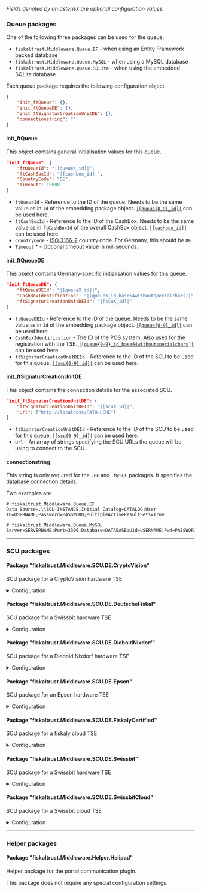 *Fields denoted by an asterisk are optional configuration values.*

### Queue packages

One of the following three packages can be used for the queue.

* `fiskaltrust.Middleware.Queue.EF` - when using an Entity Framework backed database
* `fiskaltrust.Middleware.Queue.MySQL` - when using a MySQL database
* `fiskaltrust.Middleware.Queue.SQLite` - when using the embedded SQLite database

Each queue package requires the following configuration object.

```json
{
	"init_ftQueue": {},
	"init_ftQueueDE": {},
	"init_ftSignaturCreationUnitDE": {},
	"connectionstring": ""
}
```

#### init_ftQueue

This object contains general initialisation values for this queue.

```json
"init_ftQueue": {
	"ftQueueId": "|[queueX_id]|",
	"ftCashBoxId": "|[cashbox_id]|",
	"CountryCode": "DE",
	"Timeout": 15000
}
```

* `ftQueueId` - Reference to the ID of the queue. Needs to be the same value as in `Id` of the embedding package object. [`|[queue{0-9}_id]|`](#pre-defined-system-variables) can be used here.
* `ftCashBoxId` - Reference to the ID of the CashBox. Needs to be the same value as in `ftCashBoxId` of the overall CashBox object. [`|[cashbox_id]|`](#pre-defined-system-variables) can be used here.
* `CountryCode` - [ISO 3166-2](https://en.wikipedia.org/wiki/ISO_3166-2) country code. For Germany, this should be `DE`.
* `Timeout` * - Optional timeout value in milliseconds.


#### init_ftQueueDE

This object contains Germany-specific initialisation values for this queue.

```json
"init_ftQueueDE": {
	"ftQueueDEId": "|[queueX_id]|",
	"CashBoxIdentification": "|[queueX_id_base64withoutspecialchars]|",
	"ftSignaturCreationUnitDEId": "|[scuX_id]|"
}
```

* `ftQueueDEId` - Reference to the ID of the queue. Needs to be the same value as in `Id` of the embedding package object. [`|[queue{0-9}_id]|`](#pre-defined-system-variables) can be used here.
* `CashBoxIdentification` - The ID of the POS system. Also used for the registration with the TSE. [`|[queue{0-9}_id_base64withoutspecialchars]|`](#pre-defined-system-variables) can be used here.
* `ftSignaturCreationUnitDEId` - Reference to the ID of the SCU to be used for this queue. [`|[scu{0-9}_id]|`](#pre-defined-system-variables) can be used here.


#### init_ftSignaturCreationUnitDE

This object contains the connection details for the associated SCU.

```json
"init_ftSignaturCreationUnitDE": {
	"ftSignaturCreationUnitDEId": "|[scuX_id]|",
	"Url": ["http://localhost/PATH-HERE"]
}
```

* `ftSignaturCreationUnitDEId` - Reference to the ID of the SCU to be used for this queue. [`|[scu{0-9}_id]|`](#pre-defined-system-variables) can be used here.
* `Url` - An array of strings specifying the SCU URLs the queue will be using to connect to the SCU.

#### connectionstring

This string is only required for the `.EF` and `.MySQL` packages. It specifies the database connection details.

Two examples are

```
# fiskaltrust.Middleware.Queue.EF
Data Source=.\\SQL-INSTANCE;Initial Catalog=CATALOG;User ID=USERNAME;Password=PASSWORD;MultipleActiveResultSets=True

# fiskaltrust.Middleware.Queue.MySQL
Server=SERVERNAME;Port=3306;Database=DATABASE;Uid=USERNAME;Pwd=PASSWORD;
```

-----

### SCU packages

#### Package "fiskaltrust.Middleware.SCU.DE.CryptoVision"

SCU package for a CryptoVision hardware TSE

<details>
<summary>Configuration</summary>

```json
{
	"devicePath": "E:",
	"adminPin": "1234",
	"timeAdminPin": "1234"
}
```

* `devicePath` - Mount point (drive letter or path) under which the TSE can be reached.
* `adminPin` * - Administrative PIN. Only required if the TSE has been already initialised by a third party system.
* `timeAdminPin` * - Administrative time PIN. Only required if the TSE has been already initialised by a third party system.

</details>


#### Package "fiskaltrust.Middleware.SCU.DE.DeutscheFiskal"

SCU package for a Swissbit hardware TSE

<details>
<summary>Configuration</summary>

```json
{
	"devicePath": "E:",
	"adminPin": "1234",
	"timeAdminPin": "1234"
}
```

* `devicePath` - Mount point (drive letter or path) under which the TSE can be reached.
* `adminPin` * - Administrative PIN. Only required if the TSE has been already initialised by a third party system.
* `timeAdminPin` * - Administrative time PIN. Only required if the TSE has been already initialised by a third party system.

</details>


#### Package "fiskaltrust.Middleware.SCU.DE.DieboldNixdorf"

SCU package for a Diebold Nixdorf hardware TSE

<details>
<summary>Configuration</summary>

```json
{
	"comPort": "",
	"url": "",
	"slotNumber": 0,
	"adminUser": "",
	"adminPin": "",
	"timeAdminUser": "",
	"timeAdminPin": ""

}
```

* `comPort` - **For the USB version**, specifies the COM port to which the device is attached.
* `url` - **For the Connect Box version**, specifies the connection URL under which the device can be reached.
* `slotNumber` - **For the Connect Box version**, specifies the slot number under which the device can be reached.
* `adminUser` * - Administrative PIN. Only required if the TSE has been already initialised by a third party system.
* `adminPin` * - Administrative PIN. Only required if the TSE has been already initialised by a third party system.
* `timeAdminUser` * - Administrative time username. Only required if the TSE has been already initialised by a third party system.
* `timeAdminPin` * - Administrative time PIN. Only required if the TSE has been already initialised by a third party system.

</details>


#### Package "fiskaltrust.Middleware.SCU.DE.Epson"

SCU package for an Epson hardware TSE

<details>
<summary>Configuration</summary>

```json
{
	"host": "",
	"port": "8009",
	"deviceId": "local_TSE",
	"timeout": 60000
}
```

* `host` - Hostname where the service is running.
* `port` * - Port number where the service is running.
* `deviceId` * - Device ID, in case of an Epson server.
* `timeout` * - Timeout in milliseconds.

</details>


#### Package "fiskaltrust.Middleware.SCU.DE.FiskalyCertified"

SCU package for a fiskaly cloud TSE

<details>
<summary>Configuration</summary>

```json
{
	"ApiKey": "",
	"ApiSecret": "",
	"TssId": ""
}
```

* `ApiKey` - The fiskaly API key.
* `ApiSecret` - The fiskaly API secret.
* `TssId` - The fiskaly TSS ID.

</details>


#### Package "fiskaltrust.Middleware.SCU.DE.Swissbit"

SCU package for a Swissbit hardware TSE

<details>
<summary>Configuration</summary>

```json
{
	"devicePath": "E:",
	"adminPin": "1234",
	"timeAdminPin": "1234",
	"EnableFirmwareUpdate": false
}
```

* `devicePath` - Mount point (drive letter or path) under which the TSE can be reached.
* `adminPin` * - Administrative PIN. Only required if the TSE has been already initialised by a third party system.
* `timeAdminPin` * - Administrative time PIN. Only required if the TSE has been already initialised by a third party system.
* `EnableFirmwareUpdate` * - Boolean indicator whether the device should be updated whenever there's a new firmware version.

</details>


#### Package "fiskaltrust.Middleware.SCU.DE.SwissbitCloud"

SCU package for a Swissbit cloud TSE

<details>
<summary>Configuration</summary>

```json
{
	"FccId": "",
	"FccSecret": "",
	"ErsCode": ""
}
```

* `FccId` - The FCC ID.
* `FccSecret` - The FCC secret.
* `ErsCode` - The ERS code.

</details>

-----

### Helper packages

#### Package "fiskaltrust.Middleware.Helper.Helipad"

Helper package for the portal communication plugin.

This package does not require any special configuration settings.